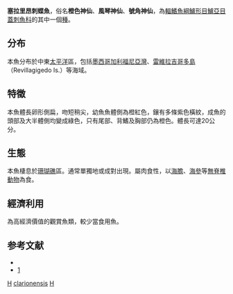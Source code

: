 {{Speciesbox 
| taxon = Holacanthus clarionensis
| image = Clarion angelfish (Holacanthus clarionensis) (19185438555).jpg
| status = NE
| status_system = iucn3.1
| authority =  [[Gilbert|Gilbert]], 1891
| synonyms = 
}}
'''塞拉里昂刺蝶魚'''，俗名'''橙色神仙'''、'''風琴神仙'''、'''號角神仙'''，為[[輻鰭魚綱|輻鰭魚綱]][[鱸形目|鱸形目]][[鱸亞目|鱸亞目]][[蓋刺魚科|蓋刺魚科]]的其中一個[[種|種]]。

==分布==
本魚分布於中東[[太平洋|太平洋]]區，包括[[墨西哥|墨西哥]][[加利福尼亞灣|加利福尼亞灣]]、[[雷維拉吉哥多島|雷維拉吉哥多島]]（Revillagigedo Is.）等海域。

==特徵==
本魚體長卵形側扁，吻短稍尖，幼魚魚體側為橙紅色，鑲有多條紫色橫紋，成魚的頭部及大半體側均變成綠色，只有尾部、背鰭及胸部仍為橙色。體長可達20公分。

==生態==
本魚棲息於[[珊瑚礁|珊瑚礁]]區。通常單獨地或成對出現。屬肉食性，以[[海膽|海膽]]、[[海參|海參]]等[[無脊椎動物|無脊椎動物]]為食。

==經濟利用==
為高經濟價值的觀賞魚類，較少當食用魚。

==参考文献==
*{{FishBase_species|genus=Holacanthus|species=clarionensis|year=2011|month=12}}
* [http://www.iucnredlist.org/details/165861/0] {{Wayback|url=http://www.iucnredlist.org/details/165861/0 |date=20181010081337 }}
{{Taxonbar|from=Q2384170}}

[[Category:觀賞魚|H]]
[[Category:刺蝶魚屬|clarionensis]]
[[Category:1891年描述的魚類|H]]